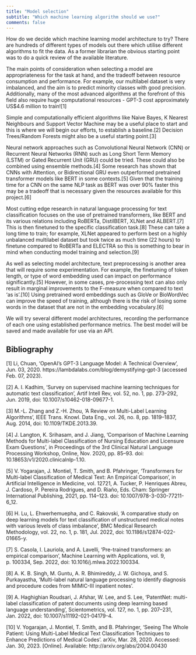 ```yaml
---
title: "Model selection"
subtitle: "Which machine learning algorithm should we use?"
comments: false
---
```



How do we decide which machine learning model architecture to try? There are hundreds of different types of models out there which utilise different algorithms to fit the data. As a former librarian the obvious starting point was to do a quick review of the available literature.

The main points of consideration when selecting a model are appropriateness for the task at hand, and the tradeoff between resource consumption and performance. For example, our multilabel dataset is very imbalanced, and the aim is to predict minority classes with good precision. Additionally, many of the most advanced algorithms at the forefront of this field also require huge computational resources - GPT-3 cost approximately US$4.6 million to train![1] 

Simple and computationally efficient algorithms like Naive Bayes, K Nearest Neighbours and Support Vector Machine may be a useful place to start and this is where we will begin our efforts, to establish a baseline.[2] Decision Trees/Random Forests might also be a useful starting point.[3]

Neural network approaches such as Convolutional Neural Network (CNN) or Recurrent Neural Networks (RNN) such as Long Short Term Memory (LSTM) or Gated Recurrent Unit (GRU) could be tried. These could also be combined using ensemble methods.[4] Some research has shown that CNNs with Attention, or Bidirectional GRU even outperformed pretrained transformer models like BERT in some contexts.[5] Given that the training time for a CNN on the same NLP task as BERT was over 90% faster this may be a tradeoff that is necessary given the resources available for this project.[6] 

Most cutting edge research in natural language processing for text classification focuses on the use of pretrained transformers, like BERT and its various relations including RoBERTa, DistilBERT, XLNet and ALBERT.[7] This is then finetuned to the specific classification task.[8] These can take a long time to train; for example, XLNet appeared to perform best on a highly unbalanced multilabel dataset but took twice as much time (22 hours) to finetune compared to RoBERTa and ELECTRA so this is something to bear in mind when conducting model training and selection.[9]

As well as selecting model architecture, text preprocessing is another area that will require some experimentation. For example, the finetuning of token length, or type of word embedding used can impact on performance significantly.[5] However, in some cases, pre-processing text can also only result in marginal improvements to the F-measure when compared to text ‘as is’.[10] Using pretrained word embeddings such as GloVe or BioWordVec can improve the speed of training, although there is the risk of losing some words in the dataset that are not in the embedding vocabulary.[6]

We will try several different model architectures, recording the performance of each one using established performance metrics. The best model will be saved and made available for use via an API.


## Bibliography

[1]	Li, Chuan, ‘OpenAI’s GPT-3 Language Model: A Technical Overview’, Jun. 03, 2020. https://lambdalabs.com/blog/demystifying-gpt-3 (accessed Feb. 07, 2023).

[2]	A. I. Kadhim, ‘Survey on supervised machine learning techniques for automatic text classification’, Artif Intell Rev, vol. 52, no. 1, pp. 273–292, Jun. 2019, doi: 10.1007/s10462-018-09677-1.

[3]	M.-L. Zhang and Z.-H. Zhou, ‘A Review on Multi-Label Learning Algorithms’, IEEE Trans. Knowl. Data Eng., vol. 26, no. 8, pp. 1819–1837, Aug. 2014, doi: 10.1109/TKDE.2013.39.

[4]	J. Langton, K. Srihasam, and J. Jiang, ‘Comparison of Machine Learning Methods for Multi-label Classification of Nursing Education and Licensure Exam Questions’, in Proceedings of the 3rd Clinical Natural Language Processing Workshop, Online, Nov. 2020, pp. 85–93. doi: 10.18653/v1/2020.clinicalnlp-1.10.

[5]	V. Yogarajan, J. Montiel, T. Smith, and B. Pfahringer, ‘Transformers for Multi-label Classification of Medical Text: An Empirical Comparison’, in Artificial Intelligence in Medicine, vol. 12721, A. Tucker, P. Henriques Abreu, J. Cardoso, P. Pereira Rodrigues, and D. Riaño, Eds. Cham: Springer International Publishing, 2021, pp. 114–123. doi: 10.1007/978-3-030-77211-6_12.

[6]	H. Lu, L. Ehwerhemuepha, and C. Rakovski, ‘A comparative study on deep learning models for text classification of unstructured medical notes with various levels of class imbalance’, BMC Medical Research Methodology, vol. 22, no. 1, p. 181, Jul. 2022, doi: 10.1186/s12874-022-01665-y.

[7]	S. Casola, I. Lauriola, and A. Lavelli, ‘Pre-trained transformers: an empirical comparison’, Machine Learning with Applications, vol. 9, p. 100334, Sep. 2022, doi: 10.1016/j.mlwa.2022.100334.

[8]	A. K. B. Singh, M. Guntu, A. R. Bhimireddy, J. W. Gichoya, and S. Purkayastha, ‘Multi-label natural language processing to identify diagnosis and procedure codes from MIMIC-III inpatient notes’.

[9]	A. Haghighian Roudsari, J. Afshar, W. Lee, and S. Lee, ‘PatentNet: multi-label classification of patent documents using deep learning based language understanding’, Scientometrics, vol. 127, no. 1, pp. 207–231, Jan. 2022, doi: 10.1007/s11192-021-04179-4.

[10]	V. Yogarajan, J. Montiel, T. Smith, and B. Pfahringer, ‘Seeing The Whole Patient: Using Multi-Label Medical Text Classification Techniques to Enhance Predictions of Medical Codes’. arXiv, Mar. 28, 2020. Accessed: Jan. 30, 2023. [Online]. Available: http://arxiv.org/abs/2004.00430
